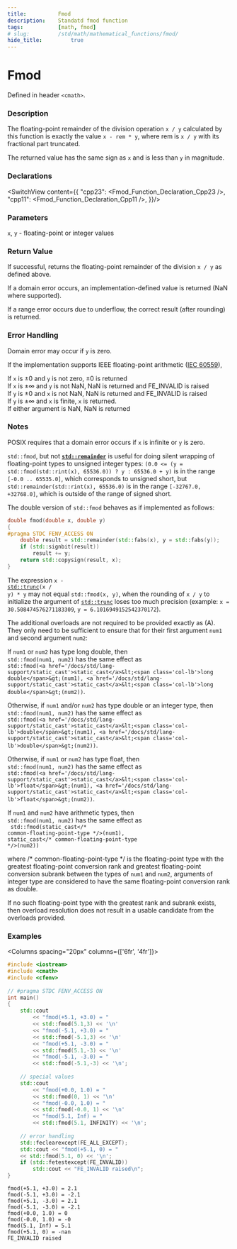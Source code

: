 ```yaml
---
title:          Fmod
description:    Standatd fmod function 
tags:           [math, fmod]
# slug:         /std/math/mathematical_functions/fmod/
hide_title:         true
---
```




# Fmod

Defined in header `<cmath>`.

### Description

The floating-point remainder of the division operation `x / y` calculated by this function is exactly the value `x - rem * y`, where rem is `x / y` with its fractional part truncated.

The returned value has the same sign as `x` and is less than `y` in magnitude.

### Declarations 
<SwitchView content={{
    "cpp23": <Fmod_Function_Declaration_Cpp23 />,
    "cpp11": <Fmod_Function_Declaration_Cpp11 />,
}}/>

### Parameters

`x`, `y`	-	floating-point or integer values

### Return Value
If successful, returns the floating-point remainder of the division `x / y` as defined above.

If a domain error occurs, an implementation-defined value is returned (NaN where supported).

If a range error occurs due to underflow, the correct result (after rounding) is returned.

### Error Handling

Domain error may occur if `y` is zero.

If the implementation supports IEEE floating-point arithmetic (<a href='https://www.iso.org/standard/80985.html'>IEC 60559</a>),

If `x` is ±0 and `y` is not zero, ±0 is returned <br/>
If `x` is ±∞ and `y` is not NaN, NaN is returned and FE_INVALID is raised <br/>
If `y` is ±0 and `x` is not NaN, NaN is returned and FE_INVALID is raised <br/>
If `y` is ±∞ and `x` is finite, `x` is returned. <br/>
If either argument is NaN, NaN is returned



### Notes

POSIX requires that a domain error occurs if `x` is infinite or `y` is zero.

`std::fmod`, but not <code><a href='/docs/std/math/mathematical_functions/remainder'><b>std::remainder</b></a></code> is useful for doing silent wrapping of floating-point types to unsigned integer types: 
`(0.0 <= (y = std::fmod(std::rint(x), 65536.0)) ? y : 65536.0 + y)` is in the range `[-0.0 .. 65535.0]`, 
which corresponds to unsigned short, but `std::remainder(std::rint(x), 65536.0)` is in the range `[-32767.0, +32768.0]`, 
which is outside of the range of signed short.

The double version of `std::fmod` behaves as if implemented as follows:

```cpp
double fmod(double x, double y)
{
#pragma STDC FENV_ACCESS ON
    double result = std::remainder(std::fabs(x), y = std::fabs(y));
    if (std::signbit(result))
        result += y;
    return std::copysign(result, x);
}
```

The expression <code>x - <a href='/docs/std/math/mathematical_functions/trunc'>std::trunc</a>(x / y) * y</code> may not equal `std::fmod(x, y)`, when the rounding of `x / y` to initialize the argument of <a href='/docs/std/math/mathematical_functions/trunc'><code>std::trunc</code></a> loses too much precision (example: `x = 30.508474576271183309`, `y = 6.1016949152542370172`).

The additional overloads are not required to be provided exactly as (A). They only need to be sufficient to ensure that for their first argument `num1` and second argument `num2`:

If `num1` or `num2` has type long double, then  <br/>
`std::fmod(num1, num2)` has the same effect as <br/>
`std::fmod(<a href='/docs/std/lang-support/static_cast'>static_cast</a>&lt;<span class='col-lb'>long double</span>&gt;(num1), <a href='/docs/std/lang-support/static_cast'>static_cast</a>&lt;<span class='col-lb'>long double</span>&gt;(num2))`.

Otherwise, if `num1` and/or `num2` has type double or an integer type, then  <br/>
`std::fmod(num1, num2)` has the same effect as  <br/>
`std::fmod(<a href='/docs/std/lang-support/static_cast'>static_cast</a>&lt;<span class='col-lb'>double</span>&gt;(num1), <a href='/docs/std/lang-support/static_cast'>static_cast</a>&lt;<span class='col-lb'>double</span>&gt;(num2))`.

Otherwise, if `num1` or `num2` has type float, then  <br/>
`std::fmod(num1, num2)` has the same effect as  <br/>
`std::fmod(<a href='/docs/std/lang-support/static_cast'>static_cast</a>&lt;<span class='col-lb'>float</span>&gt;(num1), <a href='/docs/std/lang-support/static_cast'>static_cast</a>&lt;<span class='col-lb'>float</span>&gt;(num2))`.

If `num1` and `num2` have arithmetic types, then  <br/>
`std::fmod(num1, num2)` has the same effect as  <br/> <code> std::fmod(static_cast&lt;<span class='col-d'>/\* common-floating-point-type \*/</span>&gt;(num1), static_cast&lt;<span class='col-d'>/\* common-floating-point-type \*/</span>&gt;(num2))</code>

where <span class='col-d'>/\* common-floating-point-type \*/</span> is the floating-point type with the greatest floating-point conversion rank and greatest floating-point conversion subrank between the types of `num1` and `num2`, arguments of integer type are considered to have the same floating-point conversion rank as double.

If no such floating-point type with the greatest rank and subrank exists, then overload resolution does not result in a usable candidate from the overloads provided.




### Examples

<Columns spacing="20px" columns={['6fr', '4fr']}>
<div>

```cpp
#include <iostream>
#include <cmath>
#include <cfenv>
 
// #pragma STDC FENV_ACCESS ON
int main()
{
    std::cout 
        << "fmod(+5.1, +3.0) = " 
        << std::fmod(5.1,3) << '\n'
        << "fmod(-5.1, +3.0) = " 
        << std::fmod(-5.1,3) << '\n'
        << "fmod(+5.1, -3.0) = " 
        << std::fmod(5.1,-3) << '\n'
        << "fmod(-5.1, -3.0) = " 
        << std::fmod(-5.1,-3) << '\n';
 
    // special values
    std::cout 
        << "fmod(+0.0, 1.0) = " 
        << std::fmod(0, 1) << '\n'
        << "fmod(-0.0, 1.0) = " 
        << std::fmod(-0.0, 1) << '\n'
        << "fmod(5.1, Inf) = " 
        << std::fmod(5.1, INFINITY) << '\n';
 
    // error handling
    std::feclearexcept(FE_ALL_EXCEPT);
    std::cout << "fmod(+5.1, 0) = " 
    << std::fmod(5.1, 0) << '\n';
    if (std::fetestexcept(FE_INVALID))
        std::cout << "FE_INVALID raised\n";
}
```

</div>


<div>

```plaintext title="Result"
fmod(+5.1, +3.0) = 2.1
fmod(-5.1, +3.0) = -2.1
fmod(+5.1, -3.0) = 2.1
fmod(-5.1, -3.0) = -2.1
fmod(+0.0, 1.0) = 0
fmod(-0.0, 1.0) = -0
fmod(5.1, Inf) = 5.1
fmod(+5.1, 0) = -nan
FE_INVALID raised
```


</div>
</Columns>